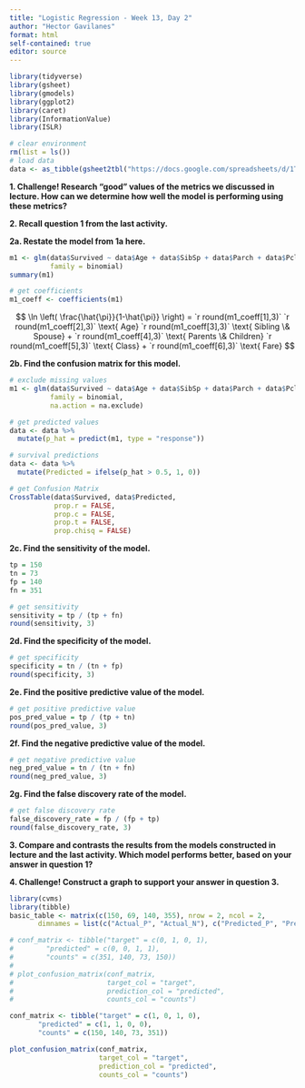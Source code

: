 ```yaml
---
title: "Logistic Regression - Week 13, Day 2"
author: "Hector Gavilanes"
format: html
self-contained: true
editor: source
---
```


```r
library(tidyverse)
library(gsheet)
library(gmodels)
library(ggplot2)
library(caret)
library(InformationValue)
library(ISLR)
```

```r
# clear environment
rm(list = ls())
# load data
data <- as_tibble(gsheet2tbl("https://docs.google.com/spreadsheets/d/1TrJ6jZ3hP6gQk6FvqbMrFUysEUEqle7XfuLnAkZsHYI/edit"))
```
**1. Challenge! Research "good" values of the metrics we discussed in lecture. How can we determine how well the model is performing using these metrics?**

**2. Recall question 1 from the last activity.**

**2a. Restate the model from 1a here.** 

```r
m1 <- glm(data$Survived ~ data$Age + data$SibSp + data$Parch + data$Pclass + data$Fare,
          family = binomial)
summary(m1)

# get coefficients
m1_coeff <- coefficients(m1)
```

$$
\ln \left( \frac{\hat{\pi}}{1-\hat{\pi}} \right) = `r round(m1_coeff[1],3)` `r round(m1_coeff[2],3)` \text{ Age} `r round(m1_coeff[3],3)` \text{ Sibling \& Spouse} + `r round(m1_coeff[4],3)` \text{ Parents \& Children} `r round(m1_coeff[5],3)` \text{ Class} + `r round(m1_coeff[6],3)` \text{ Fare}
$$

**2b. Find the confusion matrix for this model.**

```r
# exclude missing values
m1 <- glm(data$Survived ~ data$Age + data$SibSp + data$Parch + data$Pclass + data$Fare,
          family = binomial,
          na.action = na.exclude)

# get predicted values
data <- data %>% 
  mutate(p_hat = predict(m1, type = "response"))

# survival predictions
data <- data %>% 
  mutate(Predicted = ifelse(p_hat > 0.5, 1, 0))

# get Confusion Matrix
CrossTable(data$Survived, data$Predicted,
           prop.r = FALSE,
           prop.c = FALSE,
           prop.t = FALSE,
           prop.chisq = FALSE)
```



**2c. Find the sensitivity of the model.**

```r
tp = 150
tn = 73
fp = 140
fn = 351

# get sensitivity
sensitivity = tp / (tp + fn)
round(sensitivity, 3)
```

**2d. Find the specificity of the model.**

```r
# get specificity
specificity = tn / (tn + fp)
round(specificity, 3)
```

**2e. Find the positive predictive value of the model.**

```r
# get positive predictive value
pos_pred_value = tp / (tp + tn)
round(pos_pred_value, 3)
```

**2f. Find the negative predictive value of the model.**

```r
# get negative predictive value
neg_pred_value = tn / (tn + fn)
round(neg_pred_value, 3)
```

**2g. Find the false discovery rate of the model.**

```r
# get false discovery rate
false_discovery_rate = fp / (fp + tp)
round(false_discovery_rate, 3)
```

**3. Compare and contrasts the results from the models constructed in  lecture and the last activity. Which model performs better, based on your answer in question 1?**

**4. Challenge! Construct a graph to support your answer in question 3.**

```r
library(cvms)
library(tibble)
basic_table <- matrix(c(150, 69, 140, 355), nrow = 2, ncol = 2,
       dimnames = list(c("Actual_P", "Actual_N"), c("Predicted_P", "Predicted_N")))

# conf_matrix <- tibble("target" = c(0, 1, 0, 1),
#        "predicted" = c(0, 0, 1, 1),
#        "counts" = c(351, 140, 73, 150))
# 
# plot_confusion_matrix(conf_matrix,
#                       target_col = "target",
#                       prediction_col = "predicted",
#                       counts_col = "counts")

conf_matrix <- tibble("target" = c(1, 0, 1, 0),
       "predicted" = c(1, 1, 0, 0),
       "counts" = c(150, 140, 73, 351))

plot_confusion_matrix(conf_matrix,
                      target_col = "target",
                      prediction_col = "predicted",
                      counts_col = "counts")
```



